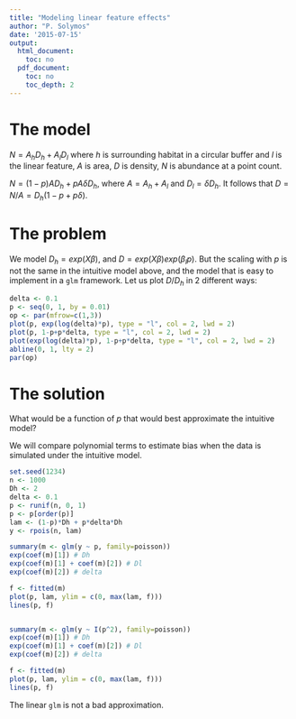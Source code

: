 ```yaml
---
title: "Modeling linear feature effects"
author: "P. Solymos"
date: '2015-07-15'
output:
  html_document:
    toc: no
  pdf_document:
    toc: no
    toc_depth: 2
---
```


# The model

$N = A_h D_h + A_l D_l$ where $h$ is surrounding habitat in a circular buffer
and $l$ is the linear feature, $A$ is area, $D$ is density, $N$ is abundance
at a point count.

$N = (1-p) A D_h + p A \delta D_h$, where $A=A_h + A_l$ and $D_l = \delta D_h$.
It follows that $D = N/A = D_h (1 - p + p \delta)$.

# The problem

We model $D_h = exp(X \beta)$, and $D = exp(X \beta) exp(\beta_l p)$.
But the scaling with $p$ is not the same in the intuitive model above,
and the model that is easy to implement in a `glm` framework. 
Let us plot $D/D_h$ in 2 different ways:

```r
delta <- 0.1
p <- seq(0, 1, by = 0.01)
op <- par(mfrow=c(1,3))
plot(p, exp(log(delta)*p), type = "l", col = 2, lwd = 2)
plot(p, 1-p+p*delta, type = "l", col = 2, lwd = 2)
plot(exp(log(delta)*p), 1-p+p*delta, type = "l", col = 2, lwd = 2)
abline(0, 1, lty = 2)
par(op)
```

# The solution

What would be a function of $p$ that would best approximate the intuitive model?

We will compare polynomial terms to estimate bias when the data is simulated
under the intuitive model.

```r
set.seed(1234)
n <- 1000
Dh <- 2
delta <- 0.1
p <- runif(n, 0, 1)
p <- p[order(p)]
lam <- (1-p)*Dh + p*delta*Dh
y <- rpois(n, lam)

summary(m <- glm(y ~ p, family=poisson))
exp(coef(m)[1]) # Dh
exp(coef(m)[1] + coef(m)[2]) # Dl
exp(coef(m)[2]) # delta

f <- fitted(m)
plot(p, lam, ylim = c(0, max(lam, f)))
lines(p, f)


summary(m <- glm(y ~ I(p^2), family=poisson))
exp(coef(m)[1]) # Dh
exp(coef(m)[1] + coef(m)[2]) # Dl
exp(coef(m)[2]) # delta

f <- fitted(m)
plot(p, lam, ylim = c(0, max(lam, f)))
lines(p, f)
```

The linear `glm` is not a bad approximation.
